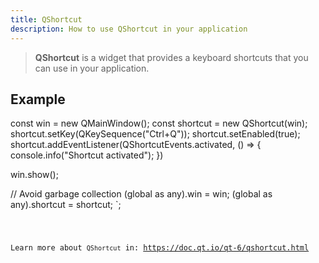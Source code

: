 ```yaml
---
title: QShortcut
description: How to use QShortcut in your application
---
```



> **QShortcut** is a widget that provides a keyboard shortcuts that you can use in your application.

## Example


const win = new QMainWindow();
const shortcut = new QShortcut(win);
shortcut.setKey(QKeySequence("Ctrl+Q"));
shortcut.setEnabled(true);
shortcut.addEventListener(QShortcutEvents.activated, () => {
    console.info("Shortcut activated");
})

win.show();

// Avoid garbage collection
(global as any).win = win;
(global as any).shortcut = shortcut;
`;

<Code code={qShortcutExample} title='example_shortcut.ts' lang='ts' />

Learn more about `QShortcut` in: https://doc.qt.io/qt-6/qshortcut.html